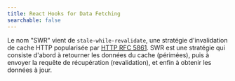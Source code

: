 ```yaml
---
title: React Hooks for Data Fetching
searchable: false
---
```


Le nom "SWR" vient de `stale-while-revalidate`, une stratégie d'invalidation de cache HTTP popularisée par
[HTTP RFC 5861](https://tools.ietf.org/html/rfc5861). SWR est une stratégie qui consiste d'abord à
retourner les données du cache (périmées), puis à envoyer la requête de récupération (revalidation),
et enfin à obtenir les données à jour.
